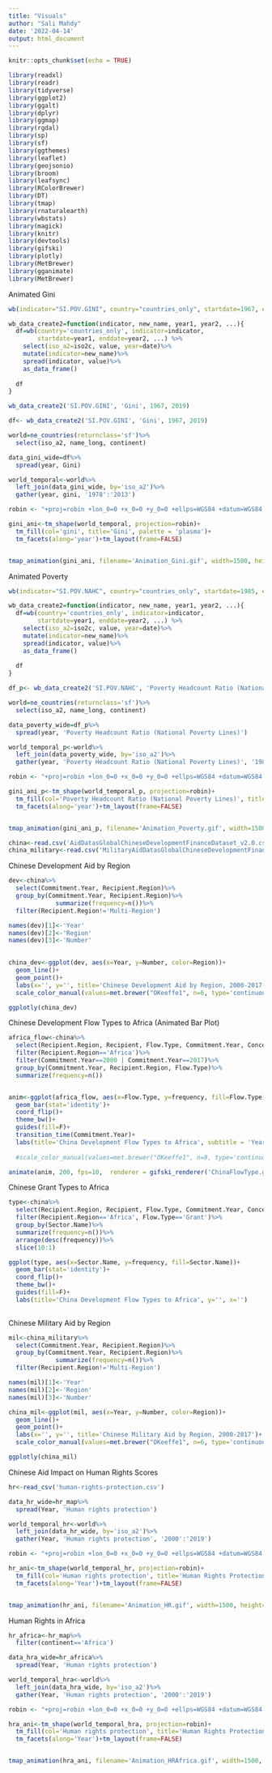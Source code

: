 ```yaml
---
title: "Visuals"
author: "Sali Mahdy"
date: '2022-04-14'
output: html_document
---
```


```r
knitr::opts_chunk$set(echo = TRUE)
```

```r
library(readxl)
library(readr)
library(tidyverse)
library(ggplot2)
library(ggalt)
library(dplyr)
library(ggmap)
library(rgdal)
library(sp)
library(sf)
library(ggthemes)
library(leaflet)
library(geojsonio)
library(broom)
library(leafsync)
library(RColorBrewer)
library(DT)
library(tmap)
library(rnaturalearth)
library(wbstats)
library(magick)
library(knitr)
library(devtools)
library(gifski)
library(plotly)
library(MetBrewer)
library(gganimate)
library(MetBrewer)
```

Animated Gini
```r
wb(indicator="SI.POV.GINI", country="countries_only", startdate=1967, enddate=2019)
```


```r
wb_data_create2=function(indicator, new_name, year1, year2, ...){
  df=wb(country='countries_only', indicator=indicator, 
        startdate=year1, enddate=year2, ...) %>%
    select(iso_a2=iso2c, value, year=date)%>%
    mutate(indicator=new_name)%>%
    spread(indicator, value)%>%
    as_data_frame()
  
  df
}
```


```r
wb_data_create2('SI.POV.GINI', 'Gini', 1967, 2019)
```

```r
df<- wb_data_create2('SI.POV.GINI', 'Gini', 1967, 2019)

```

```r
world=ne_countries(returnclass='sf')%>%
  select(iso_a2, name_long, continent)
```

```r
data_gini_wide=df%>%
  spread(year, Gini)

world_temporal<-world%>%
  left_join(data_gini_wide, by='iso_a2')%>%
  gather(year, gini, '1978':'2013')
```


```r

robin <- "+proj=robin +lon_0=0 +x_0=0 +y_0=0 +ellps=WGS84 +datum=WGS84 +units=m +no_defs"

gini_ani<-tm_shape(world_temporal, projection=robin)+ 
  tm_fill(col='gini', title='Gini', palette = 'plasma')+
  tm_facets(along='year')+tm_layout(frame=FALSE)


tmap_animation(gini_ani, filename='Animation_Gini.gif', width=1500, height=600, delay=100)
```


Animated Poverty 
```r
wb(indicator="SI.POV.NAHC", country="countries_only", startdate=1985, enddate=2019)
```


```r
wb_data_create2=function(indicator, new_name, year1, year2, ...){
  df=wb(country='countries_only', indicator=indicator, 
        startdate=year1, enddate=year2, ...) %>%
    select(iso_a2=iso2c, value, year=date)%>%
    mutate(indicator=new_name)%>%
    spread(indicator, value)%>%
    as_data_frame()
  
  df
}
```

```r
df_p<- wb_data_create2('SI.POV.NAHC', 'Poverty Headcount Ratio (National Poverty Lines)', 1985, 2019)

```

```r
world=ne_countries(returnclass='sf')%>%
  select(iso_a2, name_long, continent)
```

```r
data_poverty_wide=df_p%>%
  spread(year, 'Poverty Headcount Ratio (National Poverty Lines)')

world_temporal_p<-world%>%
  left_join(data_poverty_wide, by='iso_a2')%>%
  gather(year, 'Poverty Headcount Ratio (National Poverty Lines)', '1985':'2019')
```


```r

robin <- "+proj=robin +lon_0=0 +x_0=0 +y_0=0 +ellps=WGS84 +datum=WGS84 +units=m +no_defs"

gini_ani_p<-tm_shape(world_temporal_p, projection=robin)+ 
  tm_fill(col='Poverty Headcount Ratio (National Poverty Lines)', title='Poverty Headcount Ratio (National Poverty Lines)', palette = 'plasma')+
  tm_facets(along='year')+tm_layout(frame=FALSE)


tmap_animation(gini_ani_p, filename='Animation_Poverty.gif', width=1500, height=600, delay=100)
```



```r
china<-read.csv('AidDatasGlobalChineseDevelopmentFinanceDataset_v2.0.csv')
china_military<-read.csv('MilitaryAidDatasGlobalChineseDevelopmentFinanceDataset_v2.0.csv')
```

Chinese Development Aid by Region
```r
dev<-china%>%
  select(Commitment.Year, Recipient.Region)%>%
  group_by(Commitment.Year, Recipient.Region)%>%
             summarize(frequency=n())%>%
  filter(Recipient.Region!='Multi-Region')

names(dev)[1]<-'Year'
names(dev)[2]<-'Region'
names(dev)[3]<-'Number'
  
```

```r
china_dev<-ggplot(dev, aes(x=Year, y=Number, color=Region))+
  geom_line()+
  geom_point()+
  labs(x='', y='', title='Chinese Development Aid by Region, 2000-2017')+
  scale_color_manual(values=met.brewer("OKeeffe1", n=6, type='continuous'))

```

```r
ggplotly(china_dev)

```

Chinese Development Flow Types to Africa (Animated Bar Plot)
```r
africa_flow<-china%>%
  select(Recipient.Region, Recipient, Flow.Type, Commitment.Year, Concessional, Sector.Name, Amount..Constant.USD2017.)%>%
  filter(Recipient.Region=='Africa')%>%
  filter(Commitment.Year==2000 | Commitment.Year==2017)%>%
  group_by(Commitment.Year, Recipient.Region, Flow.Type)%>%
  summarize(frequency=n())


anim<-ggplot(africa_flow, aes(x=Flow.Type, y=frequency, fill=Flow.Type))+ 
  geom_bar(stat='identity')+
  coord_flip()+
  theme_bw()+
  guides(fill=F)+
  transition_time(Commitment.Year)+
  labs(title='China Development Flow Types to Africa', subtitle = 'Year: {frame_time}', y='', x='')
  
  #scale_color_manual(values=met.brewer("OKeeffe1", n=9, type='continuous'))

animate(anim, 200, fps=10,  renderer = gifski_renderer('ChinaFlowType.gif'))

```

Chinese Grant Types to Africa
```r
type<-china%>%
  select(Recipient.Region, Recipient, Flow.Type, Commitment.Year, Concessional, Sector.Name, Amount..Constant.USD2017.)%>%
  filter(Recipient.Region=='Africa', Flow.Type=='Grant')%>%
  group_by(Sector.Name)%>%
  summarize(frequency=n())%>%
  arrange(desc(frequency))%>%
  slice(10:1)

ggplot(type, aes(x=Sector.Name, y=frequency, fill=Sector.Name))+ 
  geom_bar(stat='identity')+
  coord_flip()+
  theme_bw()+
  guides(fill=F)+
  labs(title='China Development Flow Types to Africa', y='', x='')
  
```


Chinese Military Aid by Region
```r
mil<-china_military%>%
  select(Commitment.Year, Recipient.Region)%>%
  group_by(Commitment.Year, Recipient.Region)%>%
             summarize(frequency=n())%>%
  filter(Recipient.Region!='Multi-Region')

names(mil)[1]<-'Year'
names(mil)[2]<-'Region'
names(mil)[3]<-'Number'

```

```r
china_mil<-ggplot(mil, aes(x=Year, y=Number, color=Region))+
  geom_line()+
  geom_point()+
  labs(x='', y='', title='Chinese Military Aid by Region, 2000-2017')+
  scale_color_manual(values=met.brewer("OKeeffe1", n=6, type='continuous'))
```

```r
ggplotly(china_mil)
```


Chinese Aid Impact on Human Rights Scores

```r
hr<-read_csv('human-rights-protection.csv')
```


```r
data_hr_wide=hr_map%>%
  spread(Year, 'Human rights protection')

world_temporal_hr<-world%>%
  left_join(data_hr_wide, by='iso_a2')%>%
  gather(Year, 'Human rights protection', '2000':'2019')
```


```r

robin <- "+proj=robin +lon_0=0 +x_0=0 +y_0=0 +ellps=WGS84 +datum=WGS84 +units=m +no_defs"

hr_ani<-tm_shape(world_temporal_hr, projection=robin)+ 
  tm_fill(col='Human rights protection', title='Human Rights Protection', palette = 'plasma')+
  tm_facets(along='Year')+tm_layout(frame=FALSE)


tmap_animation(hr_ani, filename='Animation_HR.gif', width=1500, height=600, delay=100)
```


Human Rights in Africa
```r
hr_africa<-hr_map%>%
  filter(continent=='Africa')
```

```r
data_hra_wide=hr_africa%>%
  spread(Year, 'Human rights protection')

world_temporal_hra<-world%>%
  left_join(data_hra_wide, by='iso_a2')%>%
  gather(Year, 'Human rights protection', '2000':'2019')
```

```r

robin <- "+proj=robin +lon_0=0 +x_0=0 +y_0=0 +ellps=WGS84 +datum=WGS84 +units=m +no_defs"

hra_ani<-tm_shape(world_temporal_hra, projection=robin)+ 
  tm_fill(col='Human rights protection', title='Human Rights Protection', palette = 'plasma')+
  tm_facets(along='Year')+tm_layout(frame=FALSE)


tmap_animation(hra_ani, filename='Animation_HRAfrica.gif', width=1500, height=600, delay=100)
```





















